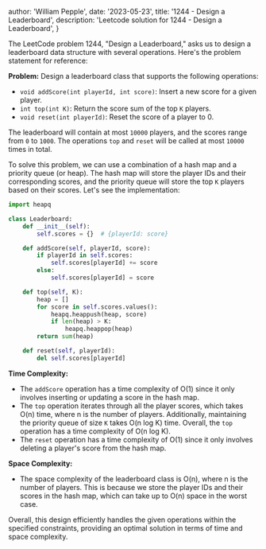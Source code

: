 
  author: 'William Pepple',
  date: '2023-05-23',
  title: '1244 - Design a Leaderboard',
  description:
    'Leetcode solution for 1244 - Design a Leaderboard',
}



The LeetCode problem 1244, "Design a Leaderboard," asks us to design a leaderboard data structure with several operations. Here's the problem statement for reference:

**Problem:** Design a leaderboard class that supports the following operations:
- `void addScore(int playerId, int score)`: Insert a new score for a given player.
- `int top(int K)`: Return the score sum of the top `K` players.
- `void reset(int playerId)`: Reset the score of a player to 0.

The leaderboard will contain at most `10000` players, and the scores range from `0` to `1000`. The operations `top` and `reset` will be called at most `10000` times in total.

To solve this problem, we can use a combination of a hash map and a priority queue (or heap). The hash map will store the player IDs and their corresponding scores, and the priority queue will store the top `K` players based on their scores. Let's see the implementation:

```python
import heapq

class Leaderboard:
    def __init__(self):
        self.scores = {}  # {playerId: score}

    def addScore(self, playerId, score):
        if playerId in self.scores:
            self.scores[playerId] += score
        else:
            self.scores[playerId] = score

    def top(self, K):
        heap = []
        for score in self.scores.values():
            heapq.heappush(heap, score)
            if len(heap) > K:
                heapq.heappop(heap)
        return sum(heap)

    def reset(self, playerId):
        del self.scores[playerId]
```

**Time Complexity:**

- The `addScore` operation has a time complexity of O(1) since it only involves inserting or updating a score in the hash map.
- The `top` operation iterates through all the player scores, which takes O(n) time, where n is the number of players. Additionally, maintaining the priority queue of size `K` takes O(n log K) time. Overall, the `top` operation has a time complexity of O(n log K).
- The `reset` operation has a time complexity of O(1) since it only involves deleting a player's score from the hash map.

**Space Complexity:**

- The space complexity of the leaderboard class is O(n), where n is the number of players. This is because we store the player IDs and their scores in the hash map, which can take up to O(n) space in the worst case.

Overall, this design efficiently handles the given operations within the specified constraints, providing an optimal solution in terms of time and space complexity.